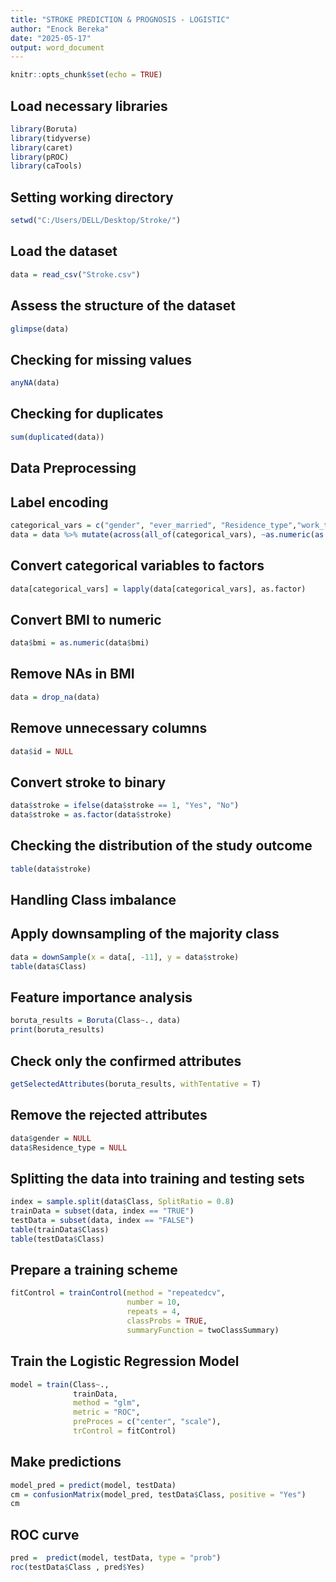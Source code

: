 ---
title: "STROKE PREDICTION & PROGNOSIS - LOGISTIC"
author: "Enock Bereka"
date: "2025-05-17"
output: word_document
---

```{r setup, include=FALSE}
knitr::opts_chunk$set(echo = TRUE)
```

## Load necessary libraries
```{r message=FALSE, warning=FALSE}
library(Boruta)
library(tidyverse)
library(caret)
library(pROC)
library(caTools)
```

## Setting working directory
```{r message=FALSE, warning=FALSE}
setwd("C:/Users/DELL/Desktop/Stroke/")
```

## Load the dataset
```{r message=FALSE, warning=FALSE}
data = read_csv("Stroke.csv")
```

## Assess the structure of the dataset
```{r message=FALSE, warning=FALSE}
glimpse(data)
```

## Checking for missing values
```{r message=FALSE, warning=FALSE}
anyNA(data)
```

## Checking for duplicates
```{r message=FALSE, warning=FALSE}
sum(duplicated(data))
```

## Data Preprocessing
## Label encoding
```{r message=FALSE, warning=FALSE}
categorical_vars = c("gender", "ever_married", "Residence_type","work_type", "smoking_status")
data = data %>% mutate(across(all_of(categorical_vars), ~as.numeric(as.factor(.))-1))
```

## Convert categorical variables to factors
```{r message=FALSE, warning=FALSE}
data[categorical_vars] = lapply(data[categorical_vars], as.factor)
```

## Convert BMI to numeric
```{r message=FALSE, warning=FALSE}
data$bmi = as.numeric(data$bmi)
```

## Remove NAs in BMI
```{r message=FALSE, warning=FALSE}
data = drop_na(data)
```

## Remove unnecessary columns
```{r message=FALSE, warning=FALSE}
data$id = NULL
```

## Convert stroke to binary
```{r message=FALSE, warning=FALSE}
data$stroke = ifelse(data$stroke == 1, "Yes", "No")
data$stroke = as.factor(data$stroke)
```

## Checking the distribution of the study outcome
```{r message=FALSE, warning=FALSE}
table(data$stroke)
```

## Handling Class imbalance
## Apply downsampling of the majority class
```{r message=FALSE, warning=FALSE}
data = downSample(x = data[, -11], y = data$stroke)
table(data$Class)
```

## Feature importance analysis
```{r message=FALSE, warning=FALSE}
boruta_results = Boruta(Class~., data)
print(boruta_results)
```

## Check only the confirmed attributes
```{r message=FALSE, warning=FALSE}
getSelectedAttributes(boruta_results, withTentative = T)
```

## Remove the rejected attributes
```{r message=FALSE, warning=FALSE}
data$gender = NULL
data$Residence_type = NULL
```

## Splitting the data into training and testing sets
```{r message=FALSE, warning=FALSE}
index = sample.split(data$Class, SplitRatio = 0.8)
trainData = subset(data, index == "TRUE")
testData = subset(data, index == "FALSE")
table(trainData$Class)
table(testData$Class)
```

## Prepare a training scheme
```{r message=FALSE, warning=FALSE}
fitControl = trainControl(method = "repeatedcv",
                          number = 10,
                          repeats = 4,
                          classProbs = TRUE,
                          summaryFunction = twoClassSummary)
```

## Train the Logistic Regression Model
```{r message=FALSE, warning=FALSE} 
model = train(Class~.,
              trainData,
              method = "glm",
              metric = "ROC",
              preProces = c("center", "scale"),
              trControl = fitControl)
```

## Make predictions
```{r message=FALSE, warning=FALSE}
model_pred = predict(model, testData)
cm = confusionMatrix(model_pred, testData$Class, positive = "Yes")
cm
```

## ROC curve 
```{r message=FALSE, warning=FALSE}
pred =  predict(model, testData, type = "prob")
roc(testData$Class , pred$Yes)
```

